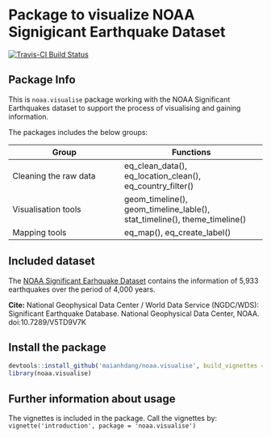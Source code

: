 # Package to visualize NOAA Signigicant Earthquake Dataset

[![Travis-CI Build Status](https://travis-ci.org/maianhdang/noaa.visualise.svg?branch=master)](https://travis-ci.org/maianhdang/noaa.visualise)

## Package Info

This is `noaa.visualise` package working with the NOAA Significant Earthquakes dataset 
to support the process of visualising and gaining information. 

The packages includes the below groups:

Group                 | Functions
----------------------| ----------------------------
Cleaning the raw data | eq_clean_data(), eq_location_clean(), eq_country_filter()
Visualisation tools   | geom_timeline(), geom_timeline_lable(), stat_timeline(), theme_timeline()
Mapping tools         | eq_map(), eq_create_label()

## Included dataset


The [NOAA Significant Earhquake Dataset](https://www.ngdc.noaa.gov/nndc/struts/form?t=101650&s=1&d=1) contains the information of 5,933 earthquakes over the period of 4,000 years.

**Cite:** National Geophysical Data Center / World Data Service (NGDC/WDS): Significant Earthquake Database. National Geophysical Data Center, NOAA. doi:10.7289/V5TD9V7K

## Install the package

```r
devtools::install_github('maianhdang/noaa.visualise', build_vignettes = TRUE)
library(noaa.visualise)
```

## Further information about usage
The vignettes is included in the package. Call the vignettes by:
`vignette('introduction', package = 'noaa.visualise')`

